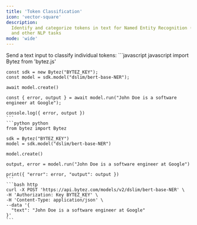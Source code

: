 ```yaml
---
title: 'Token Classification'
icon: 'vector-square'
description:
  Identify and categorize tokens in text for Named Entity Recognition (NER), Part-of-Speech tagging,
  and other NLP tasks
mode: 'wide'
---
```


<Accordion defaultOpen title="Basic usage">
  Send a text input to classify individual tokens:

  <CodeGroup>
    ```javascript javascript
    import Bytez from 'bytez.js'

    const sdk = new Bytez("BYTEZ_KEY");
    const model = sdk.model("dslim/bert-base-NER");

    await model.create()

    const { error, output } = await model.run("John Doe is a software engineer at Google");

    console.log({ error, output })
    ```
    ```python python
    from bytez import Bytez

    sdk = Bytez("BYTEZ_KEY")
    model = sdk.model("dslim/bert-base-NER")

    model.create()

    output, error = model.run("John Doe is a software engineer at Google")

    print({ "error": error, "output": output })
    ```
    ```bash http
    curl -X POST 'https://api.bytez.com/models/v2/dslim/bert-base-NER' \
    -H 'Authorization: Key BYTEZ_KEY' \
    -H 'Content-Type: application/json' \
    --data '{
      "text": "John Doe is a software engineer at Google"
    }'
    ```

  </CodeGroup>
</Accordion>
